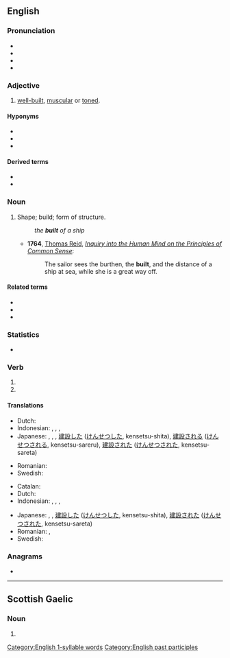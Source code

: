 ==English==

===Pronunciation===
* {{IPA|/ˈbɪlt/|lang=en}}
* {{audio|en-us-built.ogg|Audio (US)|lang=en}}
* {{hyphenation|built|lang=en}}
* {{rhymes|ɪlt|lang=en}}

===Adjective===
{{en-adj|-}}

# {{lb|en|informal}} [[well-built]], [[muscular]] or [[toned]].

====Hyponyms====
* {{l|en|Russian-built}}
* {{l|en|student-built}}
* {{l|en|US-built}}

====Derived terms====
* {{l|en|built-in}}
* {{l|en|builtin}}

===Noun===
{{en-noun}}

# {{lb|en|obsolete}} Shape; build; form of structure.
#: ''the '''built''' of a ship''
#* '''1764''', [[w:Thomas Reid|Thomas Reid]], ''[[Inquiry into the Human Mind on the Principles of Common Sense]]'':
#*: The sailor sees the burthen, the '''built''', and the distance of a ship at sea, while she is a great way off.

====Related terms====
* {{l|en|built in}}
* {{l|en|built like a brick shithouse}}
* {{l|en|built like a tank}}

===Statistics===
* {{rank|meeting|corner|spite|900|built|lower|lead|wouldn't}}

===Verb===
{{head|en|verb form}}

# {{en-simple past of|build}}
# {{inflection of|build||past|part|lang=en}}

====Translations====
{{trans-top|simple past of build}}
* Dutch: {{t+|nl|bouwde}}
* Indonesian: {{t+|id|bangun|alt=membangun}}, {{t+|id|diri|alt=mendirikan}}, {{t+|id|bangun|alt=dibangun}}, {{t+|id|diri|alt=didirikan}}
* Japanese: {{t|ja|建てた|tr=[[たてた]], tateta}}, {{t|ja|建てられる|tr=[[たてられる]], taterareru}}, {{t|ja|建てられた|tr=[[たてられた]], taterareta}}, [[建設]]した ([[けんせつ]]した, kensetsu-shita), [[建設]]される ([[けんせつ]]される, kensetsu-sareru), [[建設]]された ([[けんせつ]]された, kensetsu-sareta)
{{trans-mid}}
* Romanian: {{t+|ro|construi}}
* Swedish: {{t+|sv|byggt}}
{{trans-bottom}}

{{trans-top|past participle of build}}
* Catalan: {{t+|ca|construït}}
* Dutch: {{t+|nl|gebouwd}}
* Indonesian: {{t+|id|bangun|alt=membangun}}, {{t+|id|diri|alt=mendirikan}}, {{t+|id|bangun|alt=dibangun}}, {{t+|id|diri|alt=didirikan}}
{{trans-mid}}
* Japanese: {{t|ja|建てた|tr=[[たてた]], tateta}}, {{t|ja|建てられた|tr=[[たてられた]], taterareta}}, [[建設]]した ([[けんせつ]]した, kensetsu-shita), [[建設]]された ([[けんせつ]]された, kensetsu-sareta)
* Romanian: {{t+|ro|construit}}, {{t+|ro|clădit}}
* Swedish: {{t+|sv|byggd}}
{{trans-bottom}}

<!-- verb forms are above
===Gerund===
{{head|en|verb form}}

# {{gerund of|build|lang=en}}
-->

===Anagrams===
* {{anagrams|en|bulti}}

[[Category:English 1-syllable words]]
[[Category:English past participles]]

----

==Scottish Gaelic==

===Noun===
{{head|gd|noun form|g=m}}

# {{inflection of|balt||gen|s|lang=gd}}